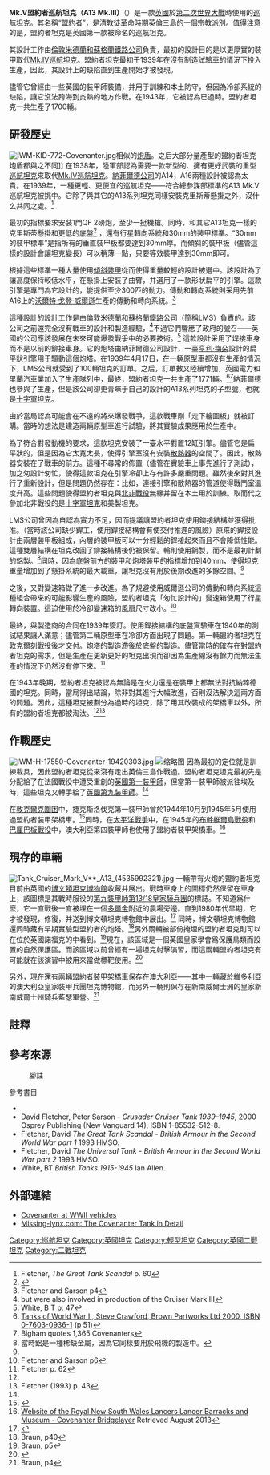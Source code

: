 {{noteTA
|T=zh-tw:Mk.V盟約者巡航戰車; zh-hk:Mk.V盟約者巡航坦克; zh-cn: Mk.V盟约者巡航坦克;
|1=zh-tw:戰車; zh-hk:坦克; zh-cn:坦克;
}}
{{Infobox Weapon
| name               =Mk.V盟約者巡航坦克（A13 Mk.III）
| image              =Image:IWM-KID-778-Covenanter.jpg
| image_size         =300px
| caption            =
| origin             ={{UK}}
| type               =[[巡航坦克|巡航坦克]]
| is_vehicle         =yes
| is_UK              =yes
| manufacturer       =[[倫敦米德蘭和蘇格蘭鐵路公司|倫敦米德蘭和蘇格蘭鐵路公司]]（LMS）<br>[[英國電力公司|英國電力公司]] [[里蘭汽車公司|里蘭汽車公司]]
| designer           =[[倫敦米德蘭和蘇格蘭鐵路公司|倫敦米德蘭和蘇格蘭鐵路公司]]<br>[[納菲爾德公司|納菲爾德公司]] (設計炮塔)
| production         =1939-1943
| service            =1940-1943
| number             =1,771
| crew               = 4 (車長，炮手，裝填手，駕駛員)
| length             ={{convert|19|ft|0|in|abbr=on}}<ref name=White47/>
| width              ={{convert|8|ft|7|in|abbr=on}}<ref name=White47>White p47</ref>
| height             ={{convert|7|ft|4|in|abbr=on}}<ref name=White47/>
| weight             =18[[長噸|長噸]]<ref name=White47/>
| armour             ={{convert|7|–|40|mm|in|abbr=on}}
| primary_armament   =[[QF_2磅炮|QF 2磅炮]] (40 mm)
| secondary_armament =7.92 mm [[貝莎機槍|貝莎機槍]] ([[同軸機槍|同軸]]安放)
| engine             = [[亨利·梅朵|亨利·梅朵]] D.A.V [[水平對臥十二缸引擎|水平對臥十二缸引擎]] 
| engine_power      ={{convert|340|hp|kW|abbr=on}}
| transmission       =梅朵變速箱<br>[[沃爾特·戈登·威爾遜|威爾遜]]行星轉向系統
| suspension         =[[克里斯蒂懸掛|克里斯蒂懸掛]]
| speed              ={{convert|30|mph|km/h|abbr=on}}
| pw_ratio           =18匹/噸
| vehicle_range      ={{convert|100|mi|km|abbr=on}}<ref name=White47/>
| fuel_capacity      ={{convert|92|impgal|l}}<ref name="Bovington" />
}}
'''Mk.V盟約者巡航坦克（A13 Mk.III）'''（'''{{lang-en|Tank, Cruiser, Mk V, Covenanter}}'''）是一款[[英國|英國]]於[[第二次世界大戰|第二次世界大戰]]時使用的[[巡航坦克|巡航坦克]]。其名稱“[[誓约派|盟約者]]”，是[[清教徒革命|清教徒革命]]時期英倫三島的一個宗教派別。值得注意的是，盟約者坦克是英國第一款被命名的巡航坦克。

其設計工作由[[倫敦米德蘭和蘇格蘭鐵路公司|倫敦米德蘭和蘇格蘭鐵路公司]]負責，最初的設計目的是以更厚實的裝甲取代[[Mk.IV巡航坦克|Mk.IV巡航坦克]]。盟約者坦克最初于1939年在沒有制造試驗車的情況下投入生產，因此，其設計上的缺陷直到生產開始才被發現。

儘管它曾經由一些英國的裝甲師裝備，并用于訓練和本土防守，但因為冷卻系統的缺陷，讓它沒法跨海到炎熱的地方作戰。在1943年，它被認為已過時。盟約者坦克一共生產了1700輛。

==研發歷史==
[[Image:IWM-KID-772-Covenanter.jpg|left]]相似的[[炮盾|炮盾]]。之后大部分量產型的盟約者坦克炮盾都與之不同]]
在1938年，陸軍部認為需要一款新型的、擁有更好武裝的重型[[巡航坦克|巡航坦克]]來取代[[Mk.IV巡航坦克|Mk.IV巡航坦克]]。[[納菲爾德公司|納菲爾德公司]]的A14，A16兩種設計被認為太貴。在1939年，一種更輕、更便宜的巡航坦克——符合總參謀部標準的A13 Mk.V巡航坦克被挑中。它除了與其它的A13系列坦克同樣安裝克里斯蒂懸掛之外，沒什么共同之處。<ref>Fletcher, ''The Great Tank Scandal'' p. 60</ref>

最初的指標要求安裝1門QF 2磅炮，至少一挺機槍。同時，和其它A13坦克一樣的克里斯蒂懸掛和更低的底盤<ref>{{citation |title=AFV Profile No. 8 Crusader-Cruiser Mark VI |last=Bingham |first=James|publisher=Profile Publishing|location=Windsor}}</ref> ，還有行星轉向系統和30mm的裝甲標準。“30mm的裝甲標準”是指所有的垂直裝甲板都要達到30mm厚。而傾斜的裝甲板（儘管這樣的設計會讓坦克變長）可以稍薄一點，只要等效裝甲達到30mm即可。

根據這些標準一種大量使用[[傾斜裝甲|傾斜裝甲]]從而使得重量較輕的設計被選中。該設計為了讓高度保持較低水平，在懸掛上安裝了曲臂，并選用了一款形狀扁平的引擎。這款引擎是專門為它設計的，能提供至少300匹的動力。傳動和轉向系統則采用先前A16上的[[沃爾特·戈登·威爾遜|沃爾特·戈登·威爾遜]]生產的傳動和轉向系統。<ref name="Fletcher and Sarson p4">Fletcher and Sarson p4</ref>

這種設計的設計工作是由[[倫敦米德蘭和蘇格蘭鐵路公司|倫敦米德蘭和蘇格蘭鐵路公司]]（簡稱LMS）負責的。該公司之前還完全沒有戰車的設計和製造經驗，<ref>but were also involved in production of the Cruiser Mark III</ref>不過它們響應了政府的號召——英國的公司應該發展在未來可能爆發戰爭中的必要技術。<ref>White, B T p. 47</ref> 這款設計采用了焊接車身而不是以前的鉚接車身。它的炮塔由納菲爾德公司設計，一臺[[亨利·梅朵|亨利·梅朵]]設計的扁平狀引擎用于驅動這個炮塔。在1939年4月17日，在一輛原型車都沒有生產的情況下，LMS公司就受到了100輛坦克的訂單。之后，訂單數又陸續增加，英國電力和里蘭汽車業加入了生產隊列中，最終，盟約者坦克一共生產了1771輛。<ref name="Crawford">[http://books.google.com/books?id=2_turDt_OecC&pg=PA51&dq=covenanter+tank&hl=en&ei=0PSNTrimFIj0-gajh-zyCg&sa=X&oi=book_result&ct=result&resnum=11&ved=0CF4Q6AEwCg#v=onepage&q=covenanter%20tank&f=false Tanks of World War II,  Steve Crawford, Brown Partworks Ltd 2000, ISBN 0-7603-0936-1] {{Wayback|url=http://books.google.com/books?id=2_turDt_OecC&pg=PA51&dq=covenanter+tank&hl=en&ei=0PSNTrimFIj0-gajh-zyCg&sa=X&oi=book_result&ct=result&resnum=11&ved=0CF4Q6AEwCg#v=onepage&q=covenanter%20tank&f=false |date=20141021031011 }} (p 51)</ref><ref>Bigham quotes 1,365 Covenanters</ref>納菲爾德也參與了生產，但是該公司卻更青睞于自己的設計的A13系列坦克的子型號，也就是[[十字軍坦克|十字軍坦克]]。

由於當局認為可能會在不遠的將來爆發戰爭，這款戰車剛「走下繪圖板」就被訂購。當時的想法是建造兩輛原型車進行試驗，將其實驗成果應用於生產中。

為了符合對發動機的要求，這款坦克安裝了一臺水平對置12缸引擎。儘管它是扁平狀的，但是因為它太寬太長，使得引擎室沒有安裝[[散熱器|散熱器]]的空間了。因此，散熱器安裝在了戰車的前方。這種不尋常的佈置（儘管在實驗車上事先進行了測試），加之匆設計匆忙，使得這款坦克在引擎冷卻上存有許多嚴重問題。雖然後來對其進行了重新設計，但是問題仍然存在：比如，連接引擎和散熱器的管道使得戰鬥室溫度升高。這些問題使得盟約者坦克與[[北非戰役|北非戰役]]無緣并留在本土用於訓練。取而代之參加北非戰役的是[[十字軍坦克|十字軍坦克]]和美製坦克。

LMS公司曾因為自認為實力不足，因而提議讓盟約者坦克使用鉚接結構並獲得批准。（當時該公司缺少銲工，使用銲接結構會有使交付推遲的風險）原來的銲接設計由兩層裝甲板組成，內層的裝甲板可以十分輕鬆的銲接起來而且不會降低性能。這種雙層結構在坦克改回了鉚接結構後仍被保留。輪則使用鋼製，而不是最初計劃的鋁製。<ref group="Note">當時鋁是一種稀缺金屬，因為它同樣要用於飛機的製造中。</ref>同時，因為底盤前方的裝甲和炮塔裝甲的指標增加到40mm，使得坦克重量增加到了懸掛系統的最大載重，讓坦克沒有用於後期改進的多餘空間。<ref name="Fletcher and Sarson p4"/>

之後，又對變速箱做了進一步改進。為了規避使用威爾遜公司的傳動和轉向系統這種組合帶來的可能影響生產的風險，盟約者坦克「匆忙設計的」變速箱使用了行星轉向裝置。這迫使用於冷卻變速箱的風扇尺寸改小。<ref>Fletcher and Sarson p6</ref>

最終，與製造商的合同在1939年簽訂。使用銲接結構的底盤實驗車在1940年的測試結果讓人滿意；儘管第二輛原型車在冷卻方面出現了問題。第一輛盟約者坦克在敦克爾刻戰役後才交付。炮塔的製造滯後於底盤的製造。儘管當時的確存在對盟約者坦克的需求，但是生產在更新更好的坦克出現而卻因為生產線沒有餘力而無法生產的情況下仍然沒有停下來。<ref>Fletcher p. 62</ref>

在1943年晚期，盟約者坦克被認為無論是在火力還是在裝甲上都無法對抗納粹德國的坦克。同時，當局得出結論，除非對其進行大幅改進，否則沒法解決這兩方面的問題。因此，這種坦克被劃分為過時的坦克，除了用其改裝成的架橋車以外，所有的盟約者坦克都被淘汰。<ref name="Crawford"/><ref>Fletcher (1993) p. 43</ref>

==作戰歷史==
[[Image:IWM-H-17550-Covenanter-19420303.jpg|thumb]]
[[File:Puckapunyal-Covenanter-Bridgelayer-1.jpg|缩略图]]
因為最初的定位就是訓練載具，因此盟約者坦克從來沒有走出英倫三島作戰過。盟約者坦克坦克最初先是分配給了在法國戰役中遭受重創的[[英國第一裝甲師|英國第一裝甲師]]，但當第一裝甲師被派往埃及時，這些坦克又轉手給了[[英國第九裝甲師|英國第九裝甲師]]。<ref name="Crawford"/>

在[[敦克爾克圍困(1944)|敦克爾克圍困]]中，捷克斯洛伐克第一裝甲師曾於1944年10月到1945年5月使用過盟約者裝甲架橋車。<ref>{{Cite Web |url=http://www.nasenoviny.com/DunkirkEN1944_45.html |title=Czechoslovaks at Dunkirk 1944-45 by Jan Hyrman |deadurl=yes |archiveurl=https://web.archive.org/web/20110714154719/http://www.nasenoviny.com/DunkirkEN1944_45.html |archivedate=2011-07-14 |accessdate=2014-02-12 }}</ref>同時，在[[太平洋戰爭|太平洋戰爭]]中，在1945年的[[布幹維爾島戰役|布幹維爾島戰役]]和[[巴厘巴板戰役（1945）|巴厘巴板戰役]]中，澳大利亞第四裝甲師也使用了盟約者裝甲架橋車。<ref>[http://www.lancers.org.au/site/Covanter_Bridgelayer.asp Website of the Royal New South Wales Lancers Lancer Barracks and Museum - Covenanter Bridgelayer] {{Wayback|url=http://www.lancers.org.au/site/Covanter_Bridgelayer.asp |date=20150311024241 }} Retrieved August 2013<!--NB there is a spelling mistake in the url--></ref>

==現存的車輛==
[[File:Tank_Cruiser_Mark_V**_A13_(4535992321).jpg|right]]
一輛帶有火炮的盟約者坦克目前由英國的[[博文頓坦克博物館|博文頓坦克博物館]]收藏并展出。戰時車身上的圖標仍然保留在車身上，該圖標是其戰時服役的[[第九裝甲師|第九裝甲師]][[第13/18皇家騎兵團|第13/18皇家騎兵團]]的標誌。不知道爲什麽，它一直戰後一直被埋在一個[[多爾金|多爾金]]附近的農場旁邊。直到1980年代早期，它才被發現，修復，并送到博文頓坦克博物館中展出。<ref name="Bovington">{{cite web |url=http://www.tankmuseum.org/ixbin/indexplus?_IXSS_=_IXMENU_%3dtop%26ALL%3dCovenanter%26_IXACTION_%3dsummary%26%252asform%3d%252fsearch_form%252fbovtm_combined%26_IXSESSION_%3d22AfMsZazXA%26TYPE%3darticle%26_IXFPFX_%3dtemplates%252fsummary%252f&_IXFIRST_=2&_IXSPFX_=templates/full/tvod/t&_IXMAXHITS_=1&submit-button=summary&_IXSESSION_=22AfMsZazXA&_IXMENU_=Vehicles |title=Tank Cruiser Mark V** A13 (E1985.30) |author=Mike Garth |date= |work= |publisher=Bovington Tank Museum |accessdate=4 November 2011 |archive-date=2014-02-22 |archive-url=https://web.archive.org/web/20140222010221/http://www.tankmuseum.org/ixbin/indexplus?_IXSS_=_IXMENU_%3Dtop&ALL=Covenanter&_IXACTION_=summary&%2Asform=%2Fsearch_form%2Fbovtm_combined&_IXSESSION_=22AfMsZazXA&TYPE=article&_IXFPFX_=templates%2Fsummary%2F&_IXFIRST_=2&_IXSPFX_=templates%2Ffull%2Ftvod%2Ft&_IXMAXHITS_=1&submit-button=summary&_IXSESSION_=22AfMsZazXA&_IXMENU_=Vehicles |dead-url=no }}</ref> 同時，博文頓坦克博物館還同時藏有早期實驗型盟約者的炮塔。<ref>Braun, p40</ref>另外兩輛被部份掩埋的盟約者坦克則可以在位於英國諾福克的{{link-en|體治威沼澤|Titchwell Marsh}}中看到。<ref>Braun, p5</ref>現在，該區域是一個英國皇家學會爲保護鳥類而設置的自然保護區。而該區域以前曾經有一場坦克射擊演習，而這兩輛盟約者坦克有可能就在該演習中被用來當做標靶使用。<ref>{{cite web
 |url          = http://www.briarfieldshotelnorfolk.co.uk/titchwell-marsh-north-norfolk-rspb.php
 |title        = Titchwell Marsh Before the RSPB
 |publisher    = Briarfields Norfolk Hotel
 |accessdate   = 16 November 2010
 |archive-url  = https://web.archive.org/web/20140221121845/http://www.briarfieldshotelnorfolk.co.uk/titchwell-marsh-north-norfolk-rspb.php
 |archive-date = 2014-02-21
 |dead-url     = yes
}}</ref>

另外，現在還有兩輛盟約者裝甲架橋車保存在澳大利亞——其中一輛藏於維多利亞的澳大利亞皇家裝甲兵團坦克博物館，而另外一輛則保存在新南威爾士洲的皇家新南威爾士州騎兵藍瑟軍營。<ref>Braun, p4</ref>

==註釋==
{{reflist|group=Note}}

==參考來源==
:腳註
{{reflist}}
;參考書目
*{{cite web|url=http://the.shadock.free.fr/Surviving_Cruiser_Tanks.pdf|title=Surviving Cruiser Tanks|author=Pierre-Olivier Buan|page=|date=25 October 2011|work=|publisher=Surviving Panzers website|accessdate=5 November 2011|archive-date=2018-06-29|archive-url=https://web.archive.org/web/20180629155718/http://the.shadock.free.fr/Surviving_Cruiser_Tanks.pdf|dead-url=no}}
*David Fletcher, Peter Sarson - ''Crusader Cruiser Tank 1939–1945'', 2000 Osprey Publishing (New Vanguard 14), ISBN 1-85532-512-8.
*Fletcher, David ''The Great Tank Scandal - British Armour in the Second World War part 1''  1993 HMSO.
*Fletcher, David ''The Universal Tank - British Armour in the Second World War part 2''  1993 HMSO.
*White, BT ''British Tanks 1915-1945'' Ian Allen.

==外部連結==
{{Commons|Covenanter tank}}
*[https://web.archive.org/web/20100226144555/http://www.wwiivehicles.com/unitedkingdom/cruiser/mk-v.asp Covenanter at WWII vehicles]
*[http://www.missing-lynx.com/articles/britain/covenanter.htm Missing-lynx.com: The Covenanter Tank in Detail] {{Wayback|url=http://www.missing-lynx.com/articles/britain/covenanter.htm |date=20070517113346 }}

{{WWIIBritishAFVs}}

{{DEFAULTSORT:Covenanter Tank}}

[[Category:巡航坦克|Category:巡航坦克]]
[[Category:英國坦克|Category:英國坦克]]
[[Category:輕型坦克|Category:輕型坦克]]
[[Category:英國二戰坦克|Category:英國二戰坦克]]
[[Category:二戰坦克|Category:二戰坦克]]